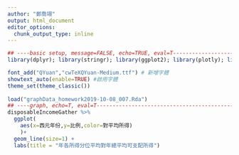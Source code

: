 ```yaml
---
author: "鄭喬翊"
output: html_document
editor_options: 
  chunk_output_type: inline
---
```


```r


## ----basic setup, message=FALSE, echo=TRUE, eval=T-----------------------
library(dplyr); library(stringr); library(ggplot2); library(plotly); library(lubridate); library(readr); library(tidyr); library(showtext)

font_add("QYuan","cwTeXQYuan-Medium.ttf") # 新增字體
showtext_auto(enable=TRUE) #啟用字體
theme_set(theme_classic())
 
load("graphData_homework2019-10-08_007.Rda")
## ----graph, echo=T, eval=T-----------------------------------------------
disposableIncomeGather %>%
  ggplot(
    aes(x=西元年份,y=比例,color=對平均所得)
    )+
  geom_line(size=1) +
  labs(title = "年各所得分位平均對年總平均可支配所得")

```
 
